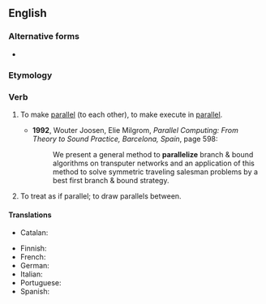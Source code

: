 ==English==

===Alternative forms===
* {{alter|en|parallelise}}

===Etymology===
{{suffix|en|parallel|ize}}

===Verb===
{{en-verb}}

# To make [[parallel]] (to each other), {{lb|en|programming}} to make execute in [[parallel]].
#: {{ux|en|Care must be taken lest the machine '''parallelize''' the fibers.}}
#: {{ux|en|The programmers had to learn how to '''parallelize''' their algorithms.}}
#* '''1992''', Wouter Joosen, Elie Milgrom, ''Parallel Computing: From Theory to Sound Practice, Barcelona, Spain'', page 598:
#*: We present a general method to '''parallelize''' branch & bound algorithms on transputer networks and an application of this method to solve symmetric traveling salesman problems by a best first branch & bound strategy.
# To treat as if parallel; to draw parallels between.
#: {{ux|en|They erroneously '''parallelized''' the symptoms of the two diseases.}}

====Translations====
{{trans-top|make parallel}}
* Catalan: {{t-needed|ca}}
{{trans-mid}}
* Finnish: {{t|fi|rinnakkaistaa}}
* French: {{t+|fr|paralléliser}}
* German: {{t+|de|parallelisieren}}
* Italian: {{t|it|parallelizzare}}
* Portuguese: {{t-needed|pt}}
* Spanish: {{t|es|paralelizar}}
{{trans-bottom}}